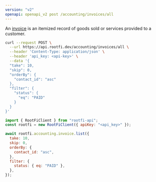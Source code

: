 ```yaml
---
version: "v2"
openapi: openapi_v2 post /accounting/invoices/all
---
```


An [invoice](https://docs.rootfi.dev/api-reference/invoices/overview) is an itemized record of goods sold or services provided to a customer.

<RequestExample>

```bash cURL
curl --request POST \
  --url https://api.rootfi.dev/accounting/invoices/all \
  --header 'Content-Type: application/json' \
  --header 'api_key: <api-key>' \
  --data '{
  "take": 10,
  "skip": 0,
  "orderBy": {
    "contact_id": "asc"
  },
  "filter": {
    "status": {
      "eq": "PAID"
    }
  }
}'
```

```javascript NodeJS
import { RootFiClient } from "rootfi-api";
const rootfi = new RootFiClient({ apiKey: "<api_key>" });

await rootfi.accounting.invoice.list({
  take: 10,
  skip: 0,
  orderBy: {
    contact_id: "asc",
  },
  filter: {
    status: { eq: "PAID" },
  },
});
```

</RequestExample>
